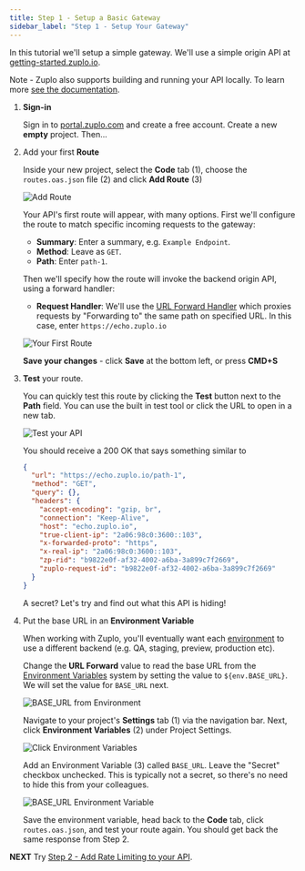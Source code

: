 ```yaml
---
title: Step 1 - Setup a Basic Gateway
sidebar_label: "Step 1 - Setup Your Gateway"
---
```


<QuickstartPicker
  mode="portal"
  alternateLink="/articles/step-1-setup-basic-gateway-local"
/>

In this tutorial we'll setup a simple gateway. We'll use a simple origin API at
[getting-started.zuplo.io](https://getting-started.zuplo.io).

Note - Zuplo also supports building and running your API locally. To learn more
[see the documentation](./local-development.mdx).

<Stepper>

1. **Sign-in**

   Sign in to [portal.zuplo.com](https://portal.zuplo.com) and create a free
   account. Create a new **empty** project. Then...

1. Add your first **Route**

   Inside your new project, select the **Code** tab (1), choose the
   `routes.oas.json` file (2) and click **Add Route** (3)

   ![Add Route](../../public/media/step-1-setup-basic-gateway/add-route.png)

   Your API's first route will appear, with many options. First we'll configure
   the route to match specific incoming requests to the gateway:
   - **Summary**: Enter a summary, e.g. `Example Endpoint`.
   - **Method**: Leave as `GET`.
   - **Path**: Enter `path-1`.

   Then we'll specify how the route will invoke the backend origin API, using a
   forward handler:
   - **Request Handler**: We'll use the
     [URL Forward Handler](../handlers/url-forward.md) which proxies requests by
     "Forwarding to" the same path on specified URL. In this case, enter
     `https://echo.zuplo.io`

   ![Your First Route](../../public/media/step-1-setup-basic-gateway/image-14.png)

   **Save your changes** - click **Save** at the bottom left, or press **CMD+S**

1. **Test** your route.

   You can quickly test this route by clicking the **Test** button next to the
   **Path** field. You can use the built in test tool or click the URL to open
   in a new tab.

   <ModalScreenshot>

   ![Test your API](../../public/media/step-1-setup-basic-gateway/image-15.png)

   </ModalScreenshot>

   You should receive a 200 OK that says something similar to

   ```json
   {
     "url": "https://echo.zuplo.io/path-1",
     "method": "GET",
     "query": {},
     "headers": {
       "accept-encoding": "gzip, br",
       "connection": "Keep-Alive",
       "host": "echo.zuplo.io",
       "true-client-ip": "2a06:98c0:3600::103",
       "x-forwarded-proto": "https",
       "x-real-ip": "2a06:98c0:3600::103",
       "zp-rid": "b9822e0f-af32-4002-a6ba-3a899c7f2669",
       "zuplo-request-id": "b9822e0f-af32-4002-a6ba-3a899c7f2669"
     }
   }
   ```

   A secret? Let's try and find out what this API is hiding!

1. Put the base URL in an **Environment Variable**

   When working with Zuplo, you'll eventually want each
   [environment](/docs/articles/environments) to use a different backend (e.g.
   QA, staging, preview, production etc).

   Change the **URL Forward** value to read the base URL from the
   [Environment Variables](/docs/articles/environment-variables) system by
   setting the value to `${env.BASE_URL}`. We will set the value for `BASE_URL`
   next.

   ![BASE_URL from Environment](../../public/media/step-1-setup-basic-gateway/image-8.png)

   Navigate to your project's **Settings** tab (1) via the navigation bar. Next,
   click **Environment Variables** (2) under Project Settings.

   ![Click Environment Variables](../../public/media/step-1-setup-basic-gateway/set-env-var.png)

   Add an Environment Variable (3) called `BASE_URL`. Leave the "Secret"
   checkbox unchecked. This is typically not a secret, so there's no need to
   hide this from your colleagues.

   <ModalScreenshot>

   ![BASE_URL Environment Variable](../../public/media/step-1-setup-basic-gateway/env-var.png)

   </ModalScreenshot>

   Save the environment variable, head back to the **Code** tab, click
   `routes.oas.json`, and test your route again. You should get back the same
   response from Step 2.

</Stepper>

**NEXT** Try
[Step 2 - Add Rate Limiting to your API](./step-2-add-rate-limiting.mdx).
